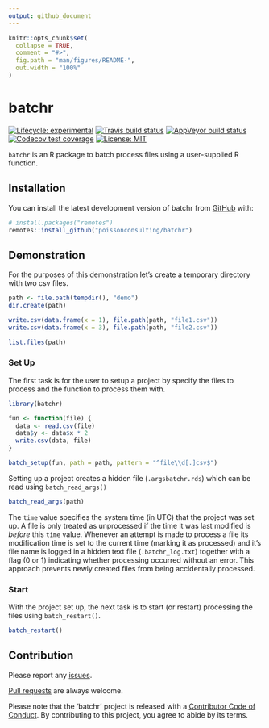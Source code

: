 ```yaml
---
output: github_document
---
```


<!-- README.md is generated from README.Rmd. Please edit that file -->

```r
knitr::opts_chunk$set(
  collapse = TRUE,
  comment = "#>",
  fig.path = "man/figures/README-",
  out.width = "100%"
)
```
# batchr

<!-- badges: start -->
[![Lifecycle: experimental](https://img.shields.io/badge/lifecycle-experimental-orange.svg)](https://www.tidyverse.org/lifecycle/#experimental)
[![Travis build status](https://travis-ci.com/poissonconsulting/batchr.svg?branch=master)](https://travis-ci.com/poissonconsulting/batchr)
[![AppVeyor build status](https://ci.appveyor.com/api/projects/status/github/poissonconsulting/batchr?branch=master&svg=true)](https://ci.appveyor.com/project/poissonconsulting/batchr)
[![Codecov test coverage](https://codecov.io/gh/poissonconsulting/batchr/branch/master/graph/badge.svg)](https://codecov.io/gh/poissonconsulting/batchr?branch=master)
[![License: MIT](https://img.shields.io/badge/License-MIT-green.svg)](https://opensource.org/licenses/MIT)
<!-- badges: end -->

`batchr` is an R package to batch process files using a user-supplied R function.

## Installation

You can install the latest development version of batchr from [GitHub](https://github.com/poissonconsulting/batchr) with:

``` r
# install.packages("remotes")
remotes::install_github("poissonconsulting/batchr")
```

## Demonstration

For the purposes of this demonstration let's create a temporary directory
with two csv files.

```r
path <- file.path(tempdir(), "demo")
dir.create(path)

write.csv(data.frame(x = 1), file.path(path, "file1.csv"))
write.csv(data.frame(x = 3), file.path(path, "file2.csv"))

list.files(path)
```

### Set Up

The first task is for the user to setup a project by specify the files to process and the function to process them with.
```r
library(batchr)

fun <- function(file) {
  data <- read.csv(file)
  data$y <- data$x * 2
  write.csv(data, file)
}

batch_setup(fun, path = path, pattern = "^file\\d[.]csv$")
```

Setting up a project creates a hidden file (`.argsbatchr.rds`) which can be read using `batch_read_args()`
```r
batch_read_args(path)
```
The `time` value specifies the system time (in UTC) that the project was set up.
A file is only treated as unprocessed if the time it was last modified is *before* this `time` value. 
Whenever an attempt is made to process a file its modification time is set to the current time (marking it as processed) and it's file name is logged in a hidden text file (`.batchr_log.txt`) together with a flag (0 or 1) indicating whether processing occurred without an error.
This approach prevents newly created files from being accidentally processed.

### Start

With the project set up, the next task is to start (or restart) processing
the files using `batch_restart()`.
```r
batch_restart()
```

## Contribution

Please report any [issues](https://github.com/poissonconsulting/batchr/issues).

[Pull requests](https://github.com/poissonconsulting/batchr/pulls) are always welcome.

Please note that the 'batchr' project is released with a [Contributor Code of Conduct](https://poissonconsulting.github.io/batchr/CODE_OF_CONDUCT.html).
By contributing to this project, you agree to abide by its terms.
